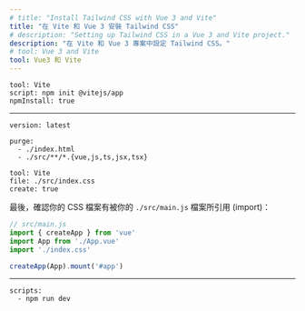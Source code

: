 ```yaml
---
# title: "Install Tailwind CSS with Vue 3 and Vite"
title: "在 Vite 和 Vue 3 安裝 Tailwind CSS"
# description: "Setting up Tailwind CSS in a Vue 3 and Vite project."
description: "在 Vite 和 Vue 3 專案中設定 Tailwind CSS。"
# tool: Vue 3 and Vite
tool: Vue3 和 Vite
---
```


```preval installation
tool: Vite
script: npm init @vitejs/app
npmInstall: true
```

---

```preval setup
version: latest
```

```preval configuration
purge:
  - ./index.html
  - ./src/**/*.{vue,js,ts,jsx,tsx}
```

```preval include
tool: Vite
file: ./src/index.css
create: true
```

<!-- Finally, ensure your CSS file is being imported in your `./src/main.js` file: -->
最後，確認你的 CSS 檔案有被你的 `./src/main.js` 檔案所引用 (import)：

```js
// src/main.js
import { createApp } from 'vue'
import App from './App.vue'
import './index.css'

createApp(App).mount('#app')
```

---

```preval finish
scripts:
  - npm run dev
```

